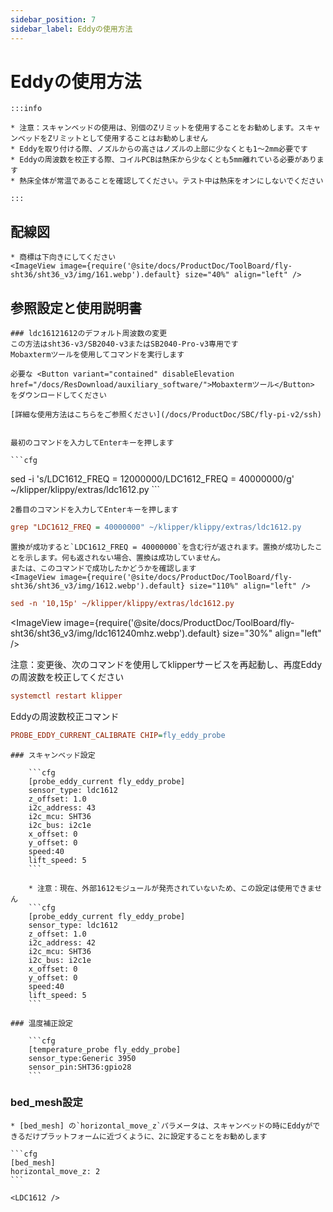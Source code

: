 ```yaml
---
sidebar_position: 7
sidebar_label: Eddyの使用方法
---
```



# Eddyの使用方法

    :::info

    * 注意：スキャンベッドの使用は、別個のZリミットを使用することをお勧めします。スキャンベッドをZリミットとして使用することはお勧めしません
    * Eddyを取り付ける際、ノズルからの高さはノズルの上部に少なくとも1〜2mm必要です
    * Eddyの周波数を校正する際、コイルPCBは熱床から少なくとも5mm離れている必要があります
    * 熱床全体が常温であることを確認してください。テスト中は熱床をオンにしないでください

    :::


## 配線図

    * 商標は下向きにしてください
    <ImageView image={require('@site/docs/ProductDoc/ToolBoard/fly-sht36/sht36_v3/img/161.webp').default} size="40%" align="left" />


## 参照設定と使用説明書
   
    ### ldc16121612のデフォルト周波数の変更
    この方法はsht36-v3/SB2040-v3またはSB2040-Pro-v3専用です
    Mobaxtermツールを使用してコマンドを実行します
    
    必要な <Button variant="contained" disableElevation href="/docs/ResDownload/auxiliary_software/">Mobaxtermツール</Button> をダウンロードしてください
    
    [詳細な使用方法はこちらをご参照ください](/docs/ProductDoc/SBC/fly-pi-v2/ssh)


    最初のコマンドを入力してEnterキーを押します

    ```cfg
sed -i 's/LDC1612_FREQ = 12000000/LDC1612_FREQ = 40000000/g' ~/klipper/klippy/extras/ldc1612.py
    ```

    2番目のコマンドを入力してEnterキーを押します
  ```cfg
grep "LDC1612_FREQ = 40000000" ~/klipper/klippy/extras/ldc1612.py
  ```
    置換が成功すると`LDC1612_FREQ = 40000000`を含む行が返されます。置換が成功したことを示します。何も返されない場合、置換は成功していません。
    または、このコマンドで成功したかどうかを確認します
    <ImageView image={require('@site/docs/ProductDoc/ToolBoard/fly-sht36/sht36_v3/img/1612.webp').default} size="110%" align="left" />
```cfg
sed -n '10,15p' ~/klipper/klippy/extras/ldc1612.py
```
   <ImageView image={require('@site/docs/ProductDoc/ToolBoard/fly-sht36/sht36_v3/img/ldc161240mhz.webp').default} size="30%" align="left" />

   注意：変更後、次のコマンドを使用してklipperサービスを再起動し、再度Eddyの周波数を校正してください
   ```cfg
   systemctl restart klipper
   ```
   Eddyの周波数校正コマンド
   ```cfg
   PROBE_EDDY_CURRENT_CALIBRATE CHIP=fly_eddy_probe
   ```


    ### スキャンベッド設定

        ```cfg
        [probe_eddy_current fly_eddy_probe]
        sensor_type: ldc1612
        z_offset: 1.0
        i2c_address: 43
        i2c_mcu: SHT36
        i2c_bus: i2c1e
        x_offset: 0
        y_offset: 0
        speed:40
        lift_speed: 5
        ```

        * 注意：現在、外部1612モジュールが発売されていないため、この設定は使用できません
        ```cfg
        [probe_eddy_current fly_eddy_probe]
        sensor_type: ldc1612
        z_offset: 1.0
        i2c_address: 42
        i2c_mcu: SHT36
        i2c_bus: i2c1e
        x_offset: 0
        y_offset: 0
        speed:40
        lift_speed: 5
        ```

    ### 温度補正設定

        ```cfg
        [temperature_probe fly_eddy_probe]
        sensor_type:Generic 3950
        sensor_pin:SHT36:gpio28
        ```

### bed_mesh設定

    * [bed_mesh] の`horizontal_move_z`パラメータは、スキャンベッドの時にEddyができるだけプラットフォームに近づくように、2に設定することをお勧めします

    ```cfg
    [bed_mesh]
    horizontal_move_z: 2
    ```

    <LDC1612 />